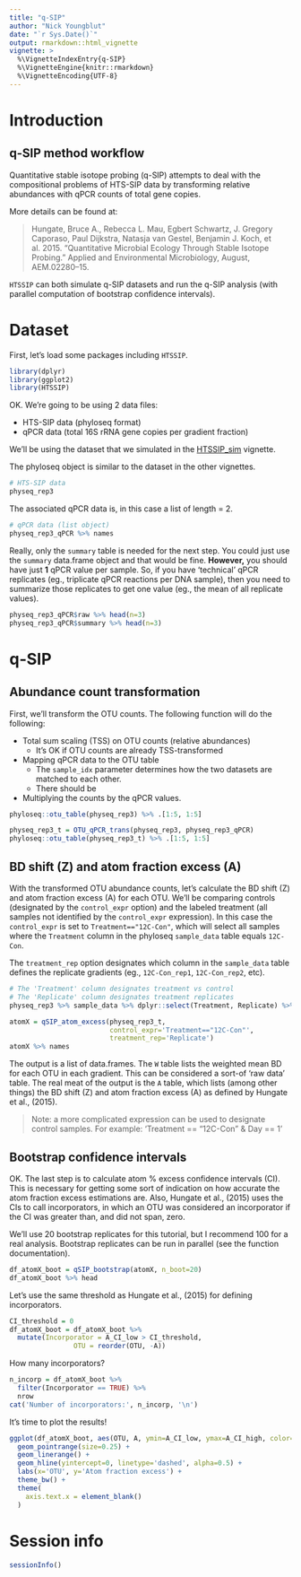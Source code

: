 ```yaml
---
title: "q-SIP"
author: "Nick Youngblut"
date: "`r Sys.Date()`"
output: rmarkdown::html_vignette
vignette: >
  %\VignetteIndexEntry{q-SIP}
  %\VignetteEngine{knitr::rmarkdown}
  %\VignetteEncoding{UTF-8}
---
```


# Introduction

## q-SIP method workflow

Quantitative stable isotope probing (q-SIP) attempts to deal with the compositional problems of HTS-SIP data by transforming relative abundances with qPCR counts of total gene copies. 

More details can be found at: 

> Hungate, Bruce A., Rebecca L. Mau, Egbert Schwartz, J. Gregory Caporaso, Paul Dijkstra, Natasja van Gestel, Benjamin J. Koch, et al. 2015. “Quantitative Microbial Ecology Through Stable Isotope Probing.” Applied and Environmental Microbiology, August, AEM.02280–15.

`HTSSIP` can both simulate q-SIP datasets and run the q-SIP analysis (with parallel computation of bootstrap confidence intervals). 

# Dataset 

First, let's load some packages including `HTSSIP`. 

```r
library(dplyr)
library(ggplot2)
library(HTSSIP)
```

OK. We're going to be using 2 data files: 

* HTS-SIP data (phyloseq format)
* qPCR data (total 16S rRNA gene copies per gradient fraction)

We'll be using the dataset that we simulated in the [HTSSIP_sim](./HTSSIP_sim.html) vignette.

The phyloseq object is similar to the dataset in the other vignettes.

```r
# HTS-SIP data
physeq_rep3
```

The associated qPCR data is, in this case a list of length = 2. 

```r
# qPCR data (list object)
physeq_rep3_qPCR %>% names
```

Really, only the `summary` table is needed for the next step. You could just use the `summary` data.frame object and that would be fine. **However,** you should have just **1** qPCR value per sample. So, if you have 'technical' qPCR replicates (eg., triplicate qPCR reactions per DNA sample), then you need to summarize those replicates to get one value (eg., the mean of all replicate values).

```r
physeq_rep3_qPCR$raw %>% head(n=3)
physeq_rep3_qPCR$summary %>% head(n=3)
```


# q-SIP

## Abundance count transformation

First, we'll transform the OTU counts. The following function will do the following:

* Total sum scaling (TSS) on OTU counts (relative abundances)
    * It's OK if OTU counts are already TSS-transformed 
* Mapping qPCR data to the OTU table 
  * The `sample_idx` parameter determines how the two datasets are matched to each other.
  * There should be 
* Multiplying the counts by the qPCR values. 

```r
phyloseq::otu_table(physeq_rep3) %>% .[1:5, 1:5]
```

```r
physeq_rep3_t = OTU_qPCR_trans(physeq_rep3, physeq_rep3_qPCR)
phyloseq::otu_table(physeq_rep3_t) %>% .[1:5, 1:5]
```
  
## BD shift (Z) and atom fraction excess (A)

With the transformed OTU abundance counts, let's calculate the BD shift (Z) and atom fraction excess (A) for each OTU. We'll be comparing controls (designated by the `control_expr` option) and the labeled treatment (all samples not identified by the `control_expr` expression). In this case the `control_expr` is set to `Treatment=="12C-Con"`, which will select all samples where the `Treatment` column in the phyloseq `sample_data` table equals `12C-Con`. 

The `treatment_rep` option designates which column in the `sample_data` table defines the replicate gradients (eg., `12C-Con_rep1`, `12C-Con_rep2`, etc).

```r
# The 'Treatment' column designates treatment vs control
# The 'Replicate' column designates treatment replicates
physeq_rep3 %>% sample_data %>% dplyr::select(Treatment, Replicate) %>% distinct
```

```r
atomX = qSIP_atom_excess(physeq_rep3_t,
                         control_expr='Treatment=="12C-Con"',
                         treatment_rep='Replicate')
atomX %>% names
```

The output is a list of data.frames. The `W` table lists the weighted mean BD for each OTU in each gradient. This can be considered a sort-of 'raw data' table. The real meat of the output is the `A` table, which lists (among other things) the BD shift (Z) and atom fraction excess (A) as defined by Hungate et al., (2015). 

> Note: a more complicated expression can be used to designate control samples. For example:
'Treatment == "12C-Con" & Day == 1'


## Bootstrap confidence intervals

OK. The last step is to calculate atom % excess confidence intervals (CI). This is necessary for getting some sort of indication on how accurate the atom fraction excess estimations are. Also, Hungate et al., (2015) uses the CIs to call incorporators, in which an OTU was considered an incorporator if the CI was greater than, and did not span, zero. 

We'll use 20 bootstrap replicates for this tutorial, but I recommend 100 for a real analysis. Bootstrap replicates can be run in parallel (see the function documentation). 

```r
df_atomX_boot = qSIP_bootstrap(atomX, n_boot=20)
df_atomX_boot %>% head
```

Let's use the same threshold as Hungate et al., (2015) for defining incorporators. 

```r
CI_threshold = 0
df_atomX_boot = df_atomX_boot %>%
  mutate(Incorporator = A_CI_low > CI_threshold,
                OTU = reorder(OTU, -A))
```


How many incorporators?

```r
n_incorp = df_atomX_boot %>%
  filter(Incorporator == TRUE) %>%
  nrow
cat('Number of incorporators:', n_incorp, '\n')
```

It's time to plot the results!

```r

ggplot(df_atomX_boot, aes(OTU, A, ymin=A_CI_low, ymax=A_CI_high, color=Incorporator)) +
  geom_pointrange(size=0.25) +
  geom_linerange() +
  geom_hline(yintercept=0, linetype='dashed', alpha=0.5) +
  labs(x='OTU', y='Atom fraction excess') +
  theme_bw() +
  theme(
    axis.text.x = element_blank()
  )
```


# Session info

```r
sessionInfo()
```
